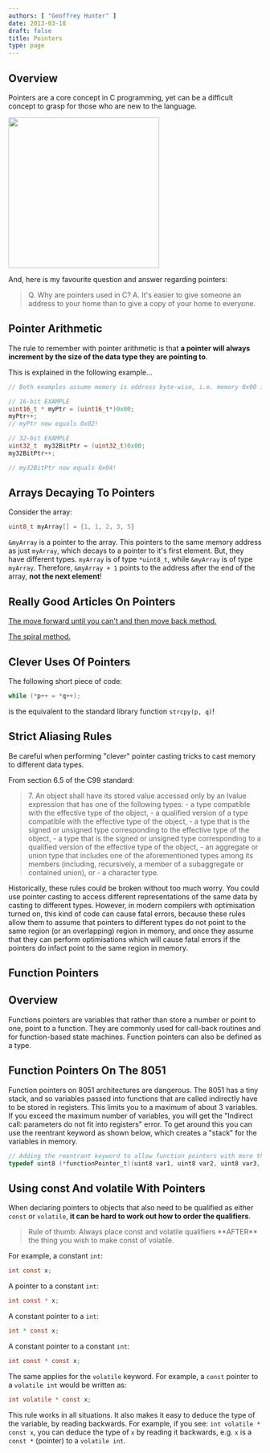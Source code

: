 ```yaml
---
authors: [ "Geoffrey Hunter" ]
date: 2013-03-18
draft: false
title: Pointers
type: page
---
```



## Overview

Pointers are a core concept in C programming, yet can be a difficult concept to grasp for those who are new to the language.


<Image src={pointing_hand_icon} width="300px"></Image>

And, here is my favourite question and answer regarding pointers:

> Q. Why are pointers used in C?
> A. It's easier to give someone an address to your home than to give a copy of your home to everyone.

## Pointer Arithmetic

The rule to remember with pointer arithmetic is that **a pointer will always increment by the size of the data type they are pointing to**.

This is explained in the following example...

```c
// Both examples assume memory is address byte-wise, i.e. memory 0x00 is byte 0, memory 0x01 is byte 1 e.t.c

// 16-bit EXAMPLE
uint16_t * myPtr = (uint16_t*)0x00;
myPtr++;
// myPtr now equals 0x02!

// 32-bit EXAMPLE
uint32_t  my32BitPtr = (uint32_t)0x00;
my32BitPtr++;

// my32BitPtr now equals 0x04!
```

## Arrays Decaying To Pointers

Consider the array:

```c    
uint8_t myArray[] = {1, 1, 2, 3, 5}
```

`&myArray` is a pointer to the array. This pointers to the same memory address as just `myArray`, which decays to a pointer to it's first element. But, they have different types. `myArray` is of type `*uint8_t`, while `&myArray` is of type `myArray`. Therefore, `&myArray + 1` points to the address after the end of the array, **not the next element**! 

## Really Good Articles On Pointers

[The move forward until you can't and then move back method.](http://www.unixwiz.net/techtips/reading-cdecl.html)

[The spiral method.](http://c-faq.com/decl/spiral.anderson.html)

## Clever Uses Of Pointers

The following short piece of code:

```c    
while (*p++ = *q++);
```

is the equivalent to the standard library function `strcpy(p, q)`!

## Strict Aliasing Rules

Be careful when performing "clever" pointer casting tricks to cast memory to different data types.

From section 6.5 of the C99 standard:

<blockquote>
7. An object shall have its stored value accessed only by an lvalue expression that has one of the following types:
 - a type compatible with the effective type of the object,
 - a qualified version of a type compatible with the effective type of the object,
 - a type that is the signed or unsigned type corresponding to the effective type of the object,
 - a type that is the signed or unsigned type corresponding to a qualified version of the effective type of the object,
 - an aggregate or union type that includes one of the aforementioned types among its members (including, recursively, a member of a subaggregate or contained union), or
 - a character type.
</blockquote>

Historically, these rules could be broken without too much worry. You could use pointer casting to access different representations of the same data by casting to different types. However, in modern compilers with optimisation turned on, this kind of code can cause fatal errors, because these rules allow them to assume that pointers to different types do not point to the same region (or an overlapping) region in memory, and once they assume that they can perform optimisations which will cause fatal errors if the pointers do infact point to the same region in memory.

## Function Pointers

## Overview

Functions pointers are variables that rather than store a number or point to one, point to a function. They are commonly used for call-back routines and for function-based state machines. Function pointers can also be defined as a type.

## Function Pointers On The 8051

Function pointers on 8051 architectures are dangerous. The 8051 has a tiny stack, and so variables passed into functions that are called indirectly have to be stored in registers. This limits you to a maximum of about 3 variables. If you exceed the maximum number of variables, you will get the "Indirect call: parameters do not fit into registers" error. To get around this you can use the reentrant keyword as shown below, which creates a "stack" for the variables in memory.

```c    
// Adding the reentrant keyword to allow function pointers with more than 3 variables on the 8051 architecture
typedef uint8 (*functionPointer_t)(uint8 var1, uint8 var2, uint8 var3, uint8 var4) reentrant;
```

## Using const And volatile With Pointers

When declaring pointers to objects that also need to be qualified as either `const` or `volatile`, **it can be hard to work out how to order the qualifiers**.

<blockquote>
Rule of thumb: Always place const and volatile qualifiers **AFTER** the thing you wish to make const of volatile.
</blockquote>

For example, a constant `int`:

```c   
int const x;
```

A pointer to a constant `int`:

```c    
int const * x;
```

A constant pointer to a `int`:

```c   
int * const x;
```

A constant pointer to a constant `int`:

```c
int const * const x;
```

The same applies for the `volatile` keyword. For example, a `const` pointer to a `volatile int` would be written as:

```c    
int volatile * const x;
```

This rule works in all situations. It also makes it easy to deduce the type of the variable, by reading backwards. For example, if you see: `int volatile * const x`, you can deduce the type of `x` by reading it backwards, e.g. `x` is a `const *` (pointer) to a `volatile int`.
